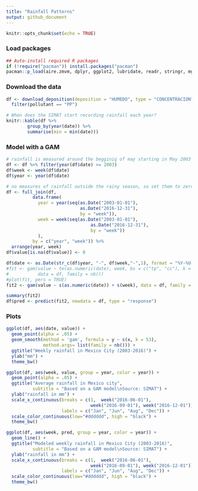 ```yaml
---
title: "Rainfall Patterns"
output: github_document
---
```


```r
knitr::opts_chunk$set(echo = TRUE)
```

### Load packages

```r
## Auto-install required R packages
if (!require("pacman")) install.packages("pacman")
pacman::p_load(aire.zmvm, dplyr, ggplot2, lubridate, readr, stringr, mgcv)
```

### Download the data

```r

df <- download_deposition(deposition = "HUMEDO", type = "CONCENTRACION") %>%
  filter(pollutant == "PP")

# When does the SIMAT start recording rainfall each year?
knitr::kable(df %>% 
        group_by(year(date)) %>%
        summarise(min = min(date)))
```

### Model with a GAM

```r
# rainfall is measured around the begginig of may starting in May 2003
df <- df %>% filter(year(df$date) >= 2003)
df$week <- week(df$date)
df$year <- year(df$date)

# no measures of rainfall outside the rainy season, so set them to zero
df <- full_join(df,
          data.frame(
            year = year(seq(as.Date("2003-01-01"), 
                            as.Date("2016-12-31"), 
                            by = "week")),
            week = week(seq(as.Date("2003-01-01"), 
                                as.Date("2016-12-31"), 
                                by = "week"))
            ),
          by = c("year", "week")) %>%
  arrange(year, week)
df$value[is.na(df$value)] <- 0

df$date <- as.Date(str_c(df$year, "-", df$week,"-",1), format = "%Y-%U-%u")
#fit <- gam(value ~ te(as.numeric(date), week, bs = c("tp", "cc"), k = c(10, 52)),
#           data = df, family = nb())
#plot(fit, pers = TRUE)
fit2 <- gam(value ~ s(as.numeric(date)) + s(week), data = df, family = nb())

summary(fit2)
df$pred <- predict(fit2, newdata = df, type = "response")

```


### Plots

```r
ggplot(df, aes(date, value)) +
  geom_point(alpha = .05) +
  geom_smooth(method = 'gam', formula = y ~ s(x, k = 53),
              method.args= list(family = nb())) +
  ggtitle("Weekly rainfall in Mexico City (2003-2016)") +
  ylab("mm") +
  theme_bw()

ggplot(df, aes(week, value, group = year, color = year)) +
  geom_point(alpha = .05) +
  ggtitle("Average rainfall in Mexico city",
          subtitle = "Based on a GAM model\nSource: SIMAT") +
  ylab("rainfall in mm") +
  scale_x_continuous(breaks = c(1,  week("2016-06-01"),  
                                week("2016-09-01"), week("2016-12-01")), 
                     labels = c("Jan", "Jun", "Aug", "Dec")) +
  scale_color_continuous(low="#dddddd", high = "black") +
  theme_bw()

ggplot(df, aes(week, pred, group = year, color = year)) +
  geom_line() +
  ggtitle("Modeled weekly rainfall in Mexico City (2003-2016)",
          subtitle = "Based on a GAM model\nSource: SIMAT") +
  ylab("rainfall in mm") +
  scale_x_continuous(breaks = c(1,  week("2016-06-01"),  
                                week("2016-09-01"), week("2016-12-01")), 
                     labels = c("Jan", "Jun", "Aug", "Dec")) +
  scale_color_continuous(low="#dddddd", high = "black") +
  theme_bw()
```
